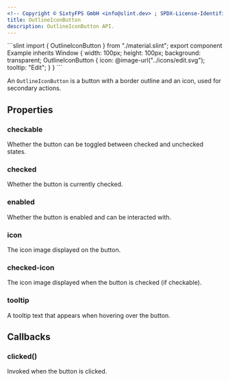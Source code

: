 ```yaml
---
<!-- Copyright © SixtyFPS GmbH <info@slint.dev> ; SPDX-License-Identifier: MIT -->
title: OutlineIconButton
description: OutlineIconButton API.
---
```



<CodeSnippetMD imagePath="" noScreenShot scale="3" imageWidth="300" imageHeight="200" imageAlt="">
```slint
import { OutlineIconButton } from "./material.slint";
export component Example inherits Window {
    width: 100px;
    height: 100px;
    background: transparent;
    OutlineIconButton {
        icon: @image-url("../icons/edit.svg");
        tooltip: "Edit";
    }
}
```
</CodeSnippetMD>

An `OutlineIconButton` is a button with a border outline and an icon, used for secondary actions.

## Properties

### checkable
<SlintProperty propName="checkable" typeName="bool">
Whether the button can be toggled between checked and unchecked states.
</SlintProperty>

### checked
<SlintProperty propName="checked" typeName="bool" propertyVisibility="in-out">
Whether the button is currently checked.
</SlintProperty>

### enabled
<SlintProperty propName="enabled" typeName="bool" defaultValue="true">
Whether the button is enabled and can be interacted with.
</SlintProperty>

### icon
<SlintProperty propName="icon" typeName="image">
The icon image displayed on the button.
</SlintProperty>

### checked-icon
<SlintProperty propName="checked-icon" typeName="image">
The icon image displayed when the button is checked (if checkable).
</SlintProperty>

### tooltip
<SlintProperty propName="tooltip" typeName="string">
A tooltip text that appears when hovering over the button.
</SlintProperty>

## Callbacks

### clicked()
Invoked when the button is clicked.
